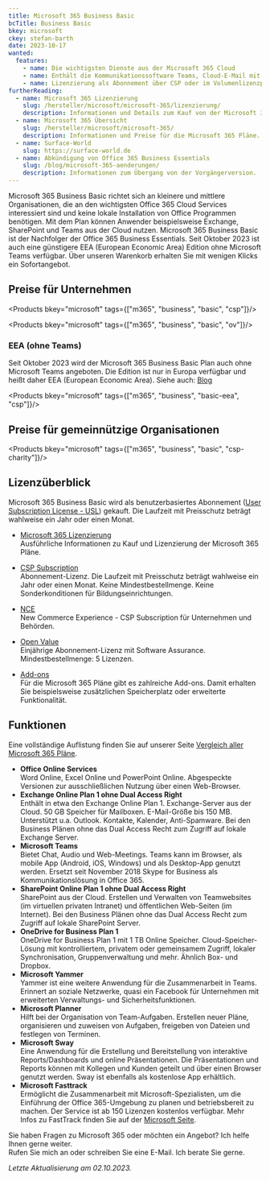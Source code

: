 ```yaml
---
title: Microsoft 365 Business Basic
bcTitle: Business Basic
bkey: microsoft
ckey: stefan-barth
date: 2023-10-17
wanted:
  features:
    - name: Die wichtigsten Dienste aus der Microsoft 365 Cloud
    - name: Enthält die Kommunikationssoftware Teams, Cloud-E-Mail mit Exchange Online und SharePoint Online für Dateiablage und -austausch
    - name: Lizenzierung als Abonnement über CSP oder im Volumenlizenzprogramm Open Value
furtherReading:
  - name: Microsoft 365 Lizenzierung
    slug: /hersteller/microsoft/microsoft-365/lizenzierung/
    description: Informationen und Details zum Kauf von der Microsoft 365 Pläne.
  - name: Microsoft 365 Übersicht
    slug: /hersteller/microsoft/microsoft-365/
    description: Informationen und Preise für die Microsoft 365 Pläne.
  - name: Surface-World
    slug: https://surface-world.de
  - name: Abkündigung von Office 365 Business Essentials
    slug: /blog/microsoft-365-aenderungen/
    description: Informationen zum Übergang von der Vorgängerversion.
---
```




<Intro>

Microsoft 365 Business Basic richtet sich an kleinere und mittlere Organisationen, die an den wichtigsten Office 365 Cloud Services interessiert sind und keine lokale Installation von Office Programmen benötigen. Mit dem Plan können Anwender beispielsweise Exchange, SharePoint und Teams aus der Cloud nutzen.
Microsoft 365 Business Basic ist der Nachfolger der Office 365 Business Essentials. Seit Oktober 2023 ist auch eine günstigere EEA (European Economic Area) Edition ohne Microsoft Teams verfügbar. Über unseren Warenkorb erhalten Sie mit wenigen Klicks ein Sofortangebot.


</Intro>

<TOC />


## Preise für Unternehmen

<Products bkey="microsoft" tags={["m365", "business", "basic", "csp"]}/>

<Products bkey="microsoft" tags={["m365", "business", "basic", "ov"]}/>


### EEA (ohne Teams)

Seit Oktober 2023 wird der Microsoft 365 Business Basic Plan auch ohne Microsoft Teams angeboten. Die Edition ist nur in Europa verfügbar und heißt daher EEA (European Economic Area).
Siehe auch: [Blog](/blog/microsoft-teams-nicht-mehr-bestandteil-von-microsoft-365-enterprise/)

<Products bkey="microsoft" tags={["m365", "business", "basic-eea", "csp"]}/>



## Preise für gemeinnützige Organisationen

<Products bkey="microsoft" tags={["m365", "business", "basic", "csp-charity"]}/>



## Lizenzüberblick

Microsoft 365 Business Basic wird als benutzerbasiertes Abonnement ([User Subscription License - USL](/hersteller/microsoft/microsoft-365/lizenzierung/#user-subscription-license-usl)) gekauft. Die Laufzeit mit Preisschutz beträgt wahlweise ein Jahr oder einen Monat.

<ArrowList>

- [Microsoft 365 Lizenzierung](/hersteller/microsoft/microsoft-365/lizenzierung/)<br />
  Ausführliche Informationen zu Kauf und Lizenzierung der Microsoft 365 Pläne.

- [CSP Subscription](/hersteller/microsoft/csp/)<br />
  Abonnement-Lizenz. Die Laufzeit mit Preisschutz beträgt wahlweise ein Jahr oder einen Monat. Keine Mindestbestellmenge. Keine Sonderkonditionen für Bildungseinrichtungen.

- [NCE](/hersteller/microsoft/microsoft-365/lizenzierung/#new-commerce-experience-nce)<br />
  New Commerce Experience - CSP Subscription für Unternehmen und Behörden.

- [Open Value](/hersteller/microsoft/open-value/)<br />
  Einjährige Abonnement-Lizenz mit Software Assurance. Mindestbestellmenge: 5 Lizenzen.

- [Add-ons](/hersteller/microsoft/microsoft-365/add-ons/)<br />
  Für die Microsoft 365 Pläne gibt es zahlreiche Add-ons. Damit erhalten Sie beispielsweise zusätzlichen Speicherplatz oder erweiterte Funktionalität.

</ArrowList>


## Funktionen

Eine vollständige Auflistung finden Sie auf unserer Seite [Vergleich aller Microsoft 365 Pläne](/hersteller/microsoft/microsoft-365/vergleich-aller-microsoft-365-plaene/).


<ArrowList>

- **Office Online Services**<br />
  Word Online, Excel Online und PowerPoint Online. Abgespeckte Versionen zur ausschließlichen Nutzung über einen Web-Browser.
- **Exchange Online Plan 1 ohne Dual Access Right**<br />
  Enthält in etwa den Exchange Online Plan 1. Exchange-Server aus der Cloud. 50 GB Speicher für Mailboxen. E-Mail-Größe bis 150 MB. Unterstützt u.a. Outlook. Kontakte, Kalender, Anti-Spamware. Bei den Business Plänen ohne das Dual Access Recht zum Zugriff auf lokale Exchange Server.
- **Microsoft Teams**<br />
  Bietet Chat, Audio und Web-Meetings. Teams kann im Browser, als mobile App (Android, iOS, Windows) und als Desktop-App genutzt werden. Ersetzt seit November 2018 Skype for Business als Kommunikationslösung in Office 365.
- **SharePoint Online Plan 1 ohne Dual Access Right**<br />
  SharePoint aus der Cloud. Erstellen und Verwalten von Teamwebsites (im virtuellen privaten Intranet) und öffentlichen Web-Seiten (im Internet). Bei den Business Plänen ohne das Dual Access Recht zum Zugriff auf lokale SharePoint Server.
- **OneDrive for Business Plan 1**<br />
  OneDrive for Business Plan 1 mit 1 TB Online Speicher. Cloud-Speicher-Lösung mit kontrolliertem, privatem oder gemeinsamem Zugriff, lokaler Synchronisation, Gruppenverwaltung und mehr. Ähnlich Box- und Dropbox.
- **Microsoft Yammer**<br />
  Yammer ist eine weitere Anwendung für die Zusammenarbeit in Teams. Erinnert an soziale Netzwerke, quasi ein Facebook für Unternehmen mit erweiterten Verwaltungs- und Sicherheitsfunktionen.
- **Microsoft Planner**<br />
  Hilft bei der Organisation von Team-Aufgaben. Erstellen neuer Pläne, organisieren und zuweisen von Aufgaben, freigeben von Dateien und festlegen von Terminen.
- **Microsoft Sway**<br />
  Eine Anwendung für die Erstellung und Bereitstellung von interaktive Reports/Dashboards und online Präsentationen. Die Präsentationen und Reports können mit Kollegen und Kunden geteilt und über einen Browser genutzt werden. Sway ist ebenfalls als kostenlose App erhältlich.
- **Microsoft Fasttrack**<br />
 Ermöglicht die Zusammenarbeit mit Microsoft-Spezialisten, um die Einführung der Office 365-Umgebung zu planen und betriebsbereit zu machen. Der Service ist ab 150 Lizenzen kostenlos verfügbar. Mehr Infos zu FastTrack finden Sie auf der [Microsoft Seite](https://www.microsoft.com/de-de/fasttrack?rtc=1).

</ArrowList>


<GetInTouch theme="light">

Sie haben Fragen zu Microsoft 365 oder möchten ein Angebot? Ich helfe Ihnen gerne weiter.<br />
Rufen Sie mich an oder schreiben Sie eine E-Mail. Ich berate Sie gerne.

</GetInTouch>

_Letzte Aktualisierung am 02.10.2023._
